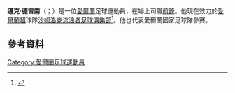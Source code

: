'''邁克·德雷南'''（{{lang-en|Michael Drennan}}；{{bd|1994年|2月2日}}）是一位[[愛爾蘭|愛爾蘭]]足球運動員，在場上司職[[前鋒|前鋒]]。他現在效力於[[愛爾蘭足球超級聯賽|愛爾蘭超]]球隊[[沙姆洛克流浪者足球俱樂部|沙姆洛克流浪者足球俱樂部]]<ref>{{cite web|title=Welcome Mikey Drennan|url=http://www.shamrockrovers.ie/news/latest-news/3833-welcome-mikey-drennan|website=Shamrock Rovers|publisher=Shamrock Rovers|accessdate=30 January 2015|deadurl=yes|archiveurl=https://web.archive.org/web/20150130223312/http://www.shamrockrovers.ie/news/latest-news/3833-welcome-mikey-drennan|archivedate=2015-01-30}}</ref>。他也代表愛爾蘭國家足球隊參賽。
==參考資料==
{{Reflist}}

{{DEFAULTSORT: Drennan, Michael}}
[[Category:愛爾蘭足球運動員|Category:愛爾蘭足球運動員]]

{{Sport-bio-stub}}